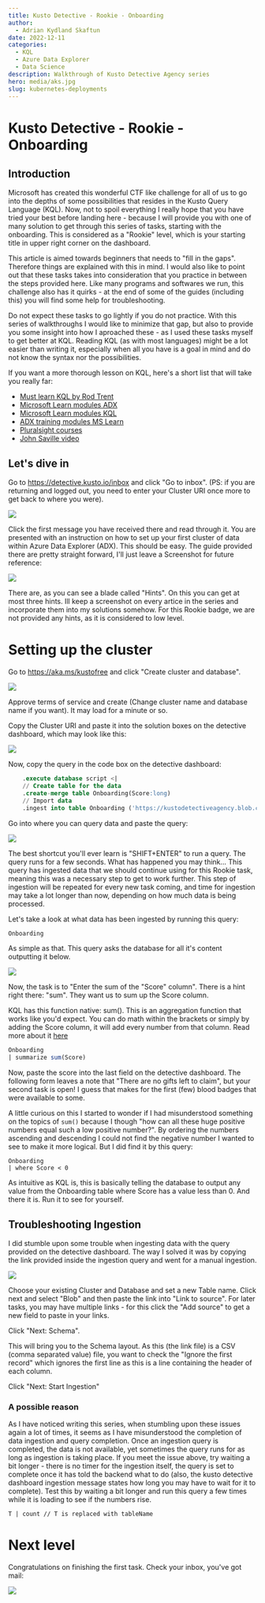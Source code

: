 ```yaml
---
title: Kusto Detective - Rookie - Onboarding
author:
  - Adrian Kydland Skaftun
date: 2022-12-11
categories:
  - KQL
  - Azure Data Explorer
  - Data Science
description: Walkthrough of Kusto Detective Agency series
hero: media/aks.jpg
slug: kubernetes-deployments
---
```


# Kusto Detective - Rookie - Onboarding
## Introduction

Microsoft has created this wonderful CTF like challenge for all of us to go into the depths of some possibilities that resides in the Kusto Query Language (KQL). Now, not to spoil everything I really hope that you have tried your best before landing here - because I will provide you with one of many solution to get through this series of tasks, starting with the onboarding. This is considered as a "Rookie" level, which is your starting title in upper right corner on the dashboard. 

This article is aimed towards beginners that needs to "fill in the gaps". Therefore things are explained with this in mind. I would also like to point out that these tasks takes into consideration that you practice in between the steps provided here. Like many programs and softwares we run, this challenge also has it quirks - at the end of some of the guides (including this) you will find some help for troubleshooting.

Do not expect these tasks to go lightly if you do not practice. With this series of walkthroughs I would like to minimize that gap, but also to provide you some insight into how I aproached these - as I used these tasks myself to get better at KQL. Reading KQL (as with most languages) might be a lot easier than writing it, especially when all you have is a goal in mind and do not know the syntax nor the possibilities.

If you want a more thorough lesson on KQL, here's a short list that will take you really far:
- [Must learn KQL by Rod Trent](https://aka.ms/MustLearnKQL)
- [Microsoft Learn modules ADX](https://learn.microsoft.com/en-us/azure/data-explorer/)
- [Microsoft Learn modules KQL](https://learn.microsoft.com/en-us/azure/data-explorer/kusto/query/)
- [ADX training modules MS Learn](https://learn.microsoft.com/en-us/training/modules/intro-to-azure-data-explorer/)
- [Pluralsight courses](https://www.pluralsight.com/partners/microsoft/azure-data-explorer)
- [John Saville video](http://aka.ms/StartKqlVideo)

## Let's dive in
Go to https://detective.kusto.io/inbox and click "Go to inbox". (PS: if you are returning and logged out, you need to enter your Cluster URI once more to get back to where you were).

![](media/20221108121526.png) 

Click the first message you have received there and read through it. You are presented with an instruction on how to set up your first cluster of data within Azure Data Explorer (ADX). This should be easy. The guide provided there are pretty straight forward, I'll just leave a Screenshot for future reference: 

![](media/20221108122131.png)  

There are, as you can see a blade called "Hints". On this you can get at most three hints. Ill keep a screenshot on every artice in the series and incorporate them into my solutions somehow. For this Rookie badge, we are not provided any hints, as it is considered to low level.

# Setting up the cluster
Go to https://aka.ms/kustofree and click "Create cluster and database". 

![](media/20221108122702.png)  

Approve terms of service and create (Change cluster name and database name if you want). It may load for a minute or so.

Copy the Cluster URI and paste it into the solution boxes on the detective dashboard, which may look like this: 

![](media/20221108123214.png)  

Now, copy the query in the code box on the detective dashboard:

```sql
    .execute database script <|
    // Create table for the data
    .create-merge table Onboarding(Score:long)
    // Import data
    .ingest into table Onboarding ('https://kustodetectiveagency.blob.core.windows.net/onboarding/onboarding.csv.gz') with (ignoreFirstRecord=true)
```

Go into where you can query data and paste the query: 

![](media/20221108123439.png)  

The best shortcut you'll ever learn is "SHIFT+ENTER" to run a query. The query runs for a few seconds. What has happened you may think... This query has ingested data that we should continue using for this Rookie task, meaning this was a necessary step to get to work further. This step of ingestion will be repeated for every new task coming, and time for ingestion may take a lot longer than now, depending on how much data is being processed.

Let's take a look at what data has been ingested by running this query:

```sql
Onboarding
```
As simple as that. This query asks the database for all it's content outputting it below.

![](media/20221108124112.png)  

Now, the task is to "Enter the sum of the "Score" column". There is a hint right there: "sum". They want us to sum up the Score column.

KQL has this function native: sum(). This is an aggregation function that works like you'd expect. You can do math within the brackets or simply by adding the Score column, it will add every number from that column. Read more about it [here](https://learn.microsoft.com/en-us/azure/data-explorer/kusto/query/sum-aggfunction)

```sql
Onboarding
| summarize sum(Score)
```

Now, paste the score into the last field on the detective dashboard. The following form leaves a note that "There are no gifts left to claim", but your second task is open! I guess that makes for the first (few) blood badges that were available to some. 

A little curious on this I started to wonder if I had misunderstood something on the topics of `sum()` because I though "how can all these huge positive numbers equal such a low positive number?". By ordering the numbers ascending and descending I could not find the negative number I wanted to see to make it more logical. But I did find it by this query:

    Onboarding
    | where Score < 0

As intuitive as KQL is, this is basically telling the database to output any value from the Onboarding table where Score has a value less than 0. And there it is. Run it to see for yourself. 


## Troubleshooting Ingestion

I did stumble upon some trouble when ingesting data with the query provided on the detective dashboard. The way I solved it was by copying the link provided inside the ingestion query and went for a manual ingestion. 

![](media/20221108125714.png)  

Choose your existing Cluster and Database and set a new Table name. Click next and select "Blob" and then paste the link into "Link to source". For later tasks, you may have multiple links - for this click the "Add source" to get a new field to paste in your links. 

Click "Next: Schema".

This will bring you to the Schema layout. As this (the link file) is a CSV (comma separated value) file, you want to check the "Ignore the first record" which ignores the first line as this is a line containing the header of each column.

Click "Next: Start Ingestion"

### A possible reason  
 As I have noticed writing this series, when stumbling upon these issues again a lot of times, it seems as I have misunderstood the completion of data ingestion and query completion. Once an ingestion query is completed, the data is not available, yet sometimes the query runs for as long as ingestion is taking place. If you meet the issue above, try waiting a bit longer - there is no timer for the ingestion itself, the query is set to complete once it has told the backend what to do (also, the kusto detective dashboard ingestion message states how long you may have to wait for it to complete). Test this by waiting a bit longer and run this query a few times while it is loading to see if the numbers rise.

    T | count // T is replaced with tableName


# Next level
Congratulations on finishing the first task. Check your inbox, you've got mail:

![](media/20221108130510.png)  


